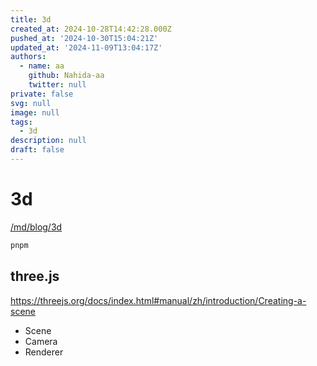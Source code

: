 ```yaml
---
title: 3d
created_at: 2024-10-28T14:42:28.000Z
pushed_at: '2024-10-30T15:04:21Z'
updated_at: '2024-11-09T13:04:17Z'
authors:
  - name: aa
    github: Nahida-aa
    twitter: null
private: false
svg: null
image: null
tags:
  - 3d
description: null
draft: false
---
```


# 3d


[/md/blog/3d](/md/blog/3d)
```sh
pnpm 
```

## three.js

https://threejs.org/docs/index.html#manual/zh/introduction/Creating-a-scene

- Scene
- Camera
- Renderer
